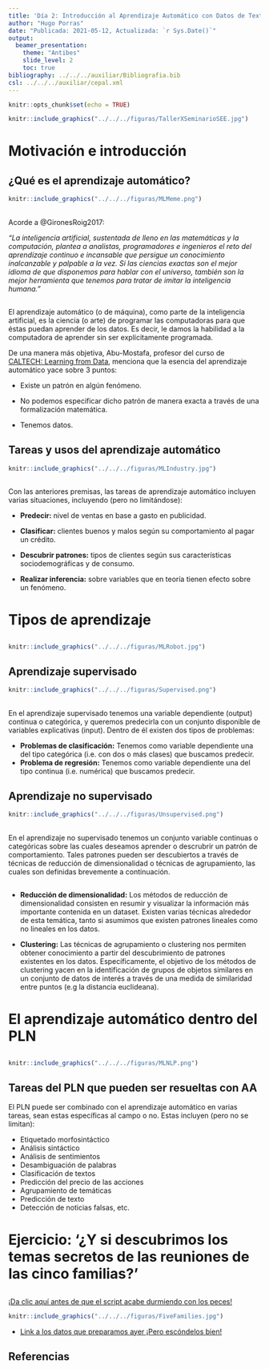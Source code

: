 ```yaml
---
title: 'Día 2: Introducción al Aprendizaje Automático con Datos de Texto en R'
author: "Hugo Porras"
date: "Publicada: 2021-05-12, Actualizada: `r Sys.Date()`"
output: 
  beamer_presentation: 
    theme: "Antibes"
    slide_level: 2
    toc: true
bibliography: ../../../auxiliar/Bibliografia.bib
csl: ../../../auxiliar/cepal.xml
---
```


```r
knitr::opts_chunk$set(echo = TRUE)
```

\newpage

```r
knitr::include_graphics("../../../figuras/TallerXSeminarioSEE.jpg")
```

# Motivación e introducción

## ¿Qué es el aprendizaje automático?

```r
knitr::include_graphics("../../../figuras/MLMeme.png")
```

## 

Acorde a @GironesRoig2017:

*"La inteligencia artificial, sustentada de lleno en las matemáticas y la computación, plantea a analistas, programadores e ingenieros el reto del aprendizaje continuo e incansable que persigue un conocimiento inalcanzable y palpable a la vez. Si las ciencias exactas son el mejor idioma de que disponemos para hablar con el universo, también son la mejor herramienta que tenemos para tratar de imitar la inteligencia humana."*

##

El aprendizaje automático (o de máquina), como parte de la inteligencia artificial, es la ciencia (o arte) de programar las computadoras para que éstas puedan aprender de los datos. Es decir, le damos la habilidad a la computadora de aprender sin ser explícitamente programada.

De una manera más objetiva, Abu-Mostafa, profesor del curso de [CALTECH: Learning from Data](http://work.caltech.edu/telecourse.html), menciona que la esencia del aprendizaje automático yace sobre 3 puntos:

-   Existe un patrón en algún fenómeno.

-   No podemos especificar dicho patrón de manera exacta a través de una formalización matemática.

-   Tenemos datos.

## Tareas y usos del aprendizaje automático

```r
knitr::include_graphics("../../../figuras/MLIndustry.jpg")
```

## 

Con las anteriores premisas, las tareas de aprendizaje automático incluyen varias situaciones, incluyendo (pero no limitándose):

-   **Predecir:** nivel de ventas en base a gasto en publicidad.

-   **Clasificar:** clientes buenos y malos según su comportamiento al pagar un crédito.

-   **Descubrir patrones:** tipos de clientes según sus características sociodemográficas y de consumo.

-   **Realizar inferencia:** sobre variables que en teoría tienen efecto sobre un fenómeno.

# Tipos de aprendizaje

##

```r
knitr::include_graphics("../../../figuras/MLRobot.jpg")
```

## Aprendizaje supervisado

```r
knitr::include_graphics("../../../figuras/Supervised.png")
```

##

En el aprendizaje supervisado tenemos una variable dependiente (output) continua o categórica, y queremos predecirla con un conjunto disponible de variables explicativas (input). Dentro de él existen dos tipos de problemas:

+ **Problemas de clasificación:** Tenemos como variable dependiente una del tipo categórica (i.e. con dos o más clases) que buscamos predecir.
+ **Problema de regresión:** Tenemos como variable dependiente una del tipo continua (i.e. numérica) que buscamos predecir.

## Aprendizaje no supervisado

```r
knitr::include_graphics("../../../figuras/Unsupervised.png")
```

##

En el aprendizaje no supervisado tenemos un conjunto variable continuas o categóricas sobre las cuales deseamos aprender o descrubrir un patrón de comportamiento. Tales patrones pueden ser descubiertos a través de técnicas de reducción de dimensionalidad o técnicas de agrupamiento, las cuales son definidas brevemente a continuación.

##

+ **Reducción de dimensionalidad:** Los métodos de reducción de dimensionalidad consisten en resumir y visualizar la información más importante contenida en un dataset. Existen varias técnicas alrededor de esta temática, tanto si asumimos que existen patrones lineales como no lineales en los datos.

+ **Clustering:** Las técnicas de agrupamiento o clustering nos permiten obtener conocimiento a partir del descubrimiento de patrones existentes en los datos. Específicamente, el objetivo de los métodos de clustering yacen en la identificación de grupos de objetos similares en un conjunto de datos de interés a través de una medida de similaridad entre puntos (e.g la distancia euclideana).

# El aprendizaje automático dentro del PLN

##

```r
knitr::include_graphics("../../../figuras/MLNLP.png")
```

## Tareas del PLN que pueden ser resueltas con AA

El PLN puede ser combinado con el aprendizaje automático en varias tareas, sean estas específicas al campo o no. Estas incluyen (pero no se limitan):

-   Etiquetado morfosintáctico
-   Análisis sintáctico
-   Análisis de sentimientos
-   Desambiguación de palabras
-   Clasificación de textos
-   Predicción del precio de las acciones
-   Agrupamiento de temáticas
-   Predicción de texto
-   Detección de noticias falsas, etc.

# Ejercicio: '¿Y si descubrimos los temas secretos de las reuniones de las cinco familias?'

##

[¡Da clic aquí antes de que el script acabe durmiendo con los peces!](https://github.com/sXHugoXe/CursoPLNconR/blob/main/talleres/TallerXSeminarioSEE/scripts/dia2_AprendizajeAutomatico.R)

```r
knitr::include_graphics("../../../figuras/FiveFamilies.jpg")
```

+ [Link a los datos que preparamos ayer ¡Pero escóndelos bien!](https://github.com/sXHugoXe/CursoPLNconR/blob/main/talleres/TallerXSeminarioSEE/prepared/padrino_annotated.RDS)

## Referencias